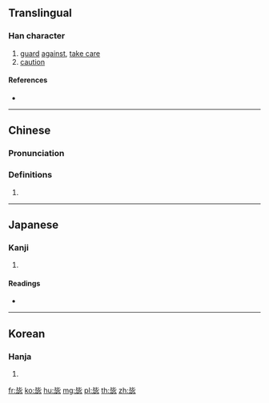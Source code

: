 ==Translingual==

===Han character===
{{Han char|rn=81|rad=比|as=05|sn=9|four=21331|canj=PPPH|ids=⿱比必}}

# [[guard]] [[against]], [[take care]]
# [[caution]]

====References====
* {{Han ref|kx=0591.040|dkj=16750|dj=0983.050|hdz=21418.030|uh=6BD6|ud=27606|bh=CF68|bd=53096}}

----

==Chinese==
{{zh-forms}}

===Pronunciation===
{{zh-pron
|m=bì
|c=bei3
|mc=y
|oc=y
|ma=
|cat=v,n
}}

===Definitions===
# {{rfdef|lang=zh}}

----

==Japanese==

===Kanji===
{{ja-kanji|grade=|rs=比05}}

# {{defn|lang=ja|sort=比05}}

====Readings====
* {{ja-readings|on=[[ひ]] (hi)|kun=[[つつしむ]] (tsutsushimu)}}

----

==Korean==

===Hanja===
{{ko-hanja|hangeul=비|eumhun=|rv=bi|mr=pi|y=pi}}

# {{defn|lang=ko|sort=比05}}

[[fr:毖]]
[[ko:毖]]
[[hu:毖]]
[[mg:毖]]
[[pl:毖]]
[[th:毖]]
[[zh:毖]]